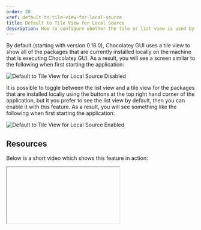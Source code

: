 ```yaml
---
order: 20
xref: default-to-tile-view-for-local-source
title: Default to Tile View for Local Source
description: How to configure whether the tile or list view is used by default
---
```


By default (starting with version 0.18.0), Chocolatey GUI uses a tile view to show all of the packages that are currently installed locally on the
machine that is executing Chocolatey GUI.  As a result, you will see a screen similar to the following when first
starting the application:

![Default to Tile View for Local Source Disabled](/images/chocolatey-gui/feature_default_tile_view_local_disabled.png "Default to Tile View for Local Source Disabled")

It is possible to toggle between the list view and a tile view for the packages that are installed locally using the
buttons at the top right hand corner of the application, but it you prefer to see the list view by default, then you
can enable it with this feature.  As a result, you will see something like the following when first starting the
application:

![Default to Tile View for Local Source Enabled](/images/chocolatey-gui/feature_default_tile_view_local_enabled.png "Default to Tile View for Local Source Enabled")

## Resources

Below is a short video which shows this feature in action:

<Iframe ratio="16x9" link="https://www.youtube.com/embed/Zsyr51jr4QY?list=PL84yg23i9GBjAMY0OfHfn-MH4rviaccuc" />

## Example

This feature can be enabled, for the currently logged in user, by running the following command:

```powershell
chocolateyguicli feature enable --name="'DefaultToTileViewForLocalSource'"
```

This feature can be disabled, for the currently logged in user, by running the following command:

```powershell
chocolateyguicli feature disable --name="'DefaultToTileViewForLocalSource'"
```

Or, to enable/disable it globally at the machine level, run the following commands:

```powershell
chocolateyguicli feature enable --name="'DefaultToTileViewForLocalSource'" --global

chocolateyguicli feature disable --name="'DefaultToTileViewForLocalSource'" --global
```

## Default Value

As of version 0.18.0 of Chocolatey GUI, the default value for this feature is enabled.

## Availability

The ability to control this feature from the Chocolatey GUI Settings screen has existed since Chocolatey GUI v0.16.0.

The ability to control this feature from the command line using `chocolateyguicli` has existed since Chocolatey GUI
v0.17.0.
